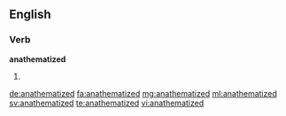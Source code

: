 ==English==

===Verb===
'''anathematized'''

# {{past of|anathematize}}

[[de:anathematized]]
[[fa:anathematized]]
[[mg:anathematized]]
[[ml:anathematized]]
[[sv:anathematized]]
[[te:anathematized]]
[[vi:anathematized]]